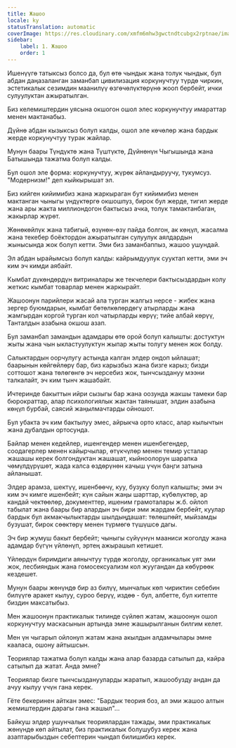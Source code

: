 ```yaml
---
title: Жашоо
locale: ky
statusTranslation: automatic
coverImage: https://res.cloudinary.com/xmfm6mhw3gwctndtcubgx2rptnae/image/upload/v1741354419/small_cover_la_gran_rebelion_28716e29d2.webp
sidebar:
    label: 1. Жашоо
    order: 1
---
```

Ишенүүгө татыксыз болсо да, бул өтө чындык жана толук чындык, бул абдан даңазаланган заманбап цивилизация коркунучтуу түрдө чиркин, эстетикалык сезимдин маанилүү өзгөчөлүктөрүнө жооп бербейт, ички сулуулуктан ажыратылган.

Биз келемиштердин уясына окшогон ошол элес коркунучтуу имараттар менен мактанабыз.

Дүйнө абдан кызыксыз болуп калды, ошол эле көчөлөр жана бардык жерде коркунучтуу турак жайлар.

Мунун баары Түндүктө жана Түштүктө, Дүйнөнүн Чыгышында жана Батышында тажатма болуп калды.

Бул ошол эле форма: коркунучтуу, жүрөк айландыруучу, тукумсуз. "Модернизм!" деп кыйкырышат эл.

Биз кийген кийимибиз жана жаркыраган бут кийимибиз менен мактанган чыныгы үндүктөргө окшошпуз, бирок бул жерде, тигил жерде жана ары жакта миллиондогон бактысыз ачка, толук тамактанбаган, жакырлар жүрөт.

Жөнөкөйлүк жана табигый, өзүнөн-өзү пайда болгон, ак көңүл, жасалма жана текебер боёктордон ажыратылган сулуулук аялдардын жынысында жок болуп кетти. Эми биз заманбаппыз, жашоо ушундай.

Эл абдан ырайымсыз болуп калды: кайрымдуулук сууктап кетти, эми эч ким эч кимди аябайт.

Кымбат дүкөндөрдүн витриналары же текчелери бактысыздардын колу жеткис кымбат товарлар менен жаркырайт.

Жашоонун парийлери жасай ала турган жалгыз нерсе - жибек жана зергер буюмдарын, кымбат бөтөлкөлөрдөгү атырларды жана жамгырдан коргой турган кол чатырларды көрүү; тийе албай көрүү, Танталдын азабына окшош азап.

Бул заманбап замандын адамдары өтө орой болуп калышты: достуктун жыты жана чын ыкластуулуктун жыпар жыты толугу менен жок болду.

Салыктардын оорчулугу астында калган элдер ондоп ыйлашат; баарынын көйгөйлөрү бар, биз карызбыз жана бизге карыз; бизди соттошот жана төлөгөнгө эч нерсебиз жок, тынчсыздануу мээни талкалайт, эч ким тынч жашабайт.

Ичтеринде бакыттын ийри сызыгы бар жана оозунда жакшы тамеки бар бюрократтар, алар психологиялык жактан таянышат, элдин азабына көңүл бурбай, саясий жаңылмачтарды ойношот.

Бул убакта эч ким бактылуу эмес, айрыкча орто класс, алар кылычтын жана дубалдын ортосунда.

Байлар менен кедейлер, ишенгендер менен ишенбегендер, соодагерлер менен кайырчылар, өтүкчүлөр менен темир усталар жашашы керек болгондуктан жашашат, кыйноолорун шарапка чөмүлдүрүшөт, жада калса өздөрүнөн качыш үчүн баңги затына айланышат.

Элдер арамза, шектүү, ишенбөөчү, куу, бузуку болуп калышты; эми эч ким эч кимге ишенбейт; күн сайын жаңы шарттар, күбөлүктөр, ар кандай чектөөлөр, документтер, ишеним грамоталары ж.б. ойлоп табылат жана баары бир алардын эч бири эми жардам бербейт, куулар бардык бул акмакчылыктарды шылдыңдашат: төлөшпөйт, мыйзамды бузушат, бирок сөөктөрү менен түрмөгө түшүшсө дагы.

Эч бир жумуш бакыт бербейт; чыныгы сүйүүнүн мааниси жоголду жана адамдар бүгүн үйлөнүп, эртең ажырашып кетишет.

Үйлөрдүн биримдиги аянычтуу түрдө жоголду, органикалык уят эми жок, лесбияндык жана гомосексуализм кол жуугандан да көбүрөөк кездешет.

Мунун баары жөнүндө бир аз билүү, мынчалык көп чириктин себебин билүүгө аракет кылуу, суроо берүү, издөө - бул, албетте, бул китепте биздин максатыбыз.

Мен жашоонун практикалык тилинде сүйлөп жатам, жашоонун ошол коркунучтуу маскасынын артында эмне жашырылганын билгим келет.

Мен үн чыгарып ойлонуп жатам жана акылдын алдамчылары эмне кааласа, ошону айтышсын.

Теориялар тажатма болуп калды жана алар базарда сатылып да, кайра сатылып да жатат. Анда эмне?

Теориялар бизге тынчсызданууларды жаратып, жашообузду андан да ачуу кылуу үчүн гана керек.

Гёте бекеринен айткан эмес: "Бардык теория боз, ал эми жашоо алтын жемиштердин дарагы гана жашыл"...

Байкуш элдер ушунчалык теориялардан тажады, эми практикалык жөнүндө көп айтылат, биз практикалык болушубуз керек жана азаптарыбыздын себептерин чындап билишибиз керек.

